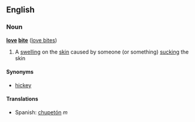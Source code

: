 ==English==
===Noun===
'''[[love]] [[bite]]''' ([[love bites]])

# A [[swelling]] on the [[skin]] caused by someone (or something) [[suck]]ing the skin

====Synonyms====
*[[hickey]]

====Translations====
*Spanish: [[chupetón]] ''m''